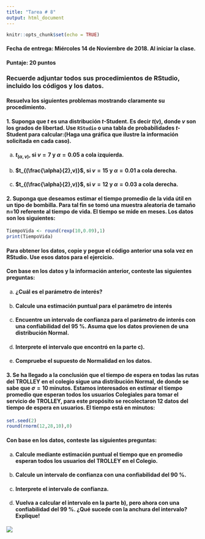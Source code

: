 ```yaml
---
title: "Tarea # 8"
output: html_document
---
```


```r
knitr::opts_chunk$set(echo = TRUE)
```


#### **Fecha de entrega:** Miércoles 14 de Noviembre de 2018. Al iniciar la clase.

#### **Puntaje: 20 puntos** 

### Recuerde adjuntar todos sus procedimientos de RStudio, incluido los códigos y los datos.

#### Resuelva los siguientes problemas mostrando claramente su procedimiento.

#### **1.** Suponga que $t$ es una distribución $t$-Student. Es decir $t(v)$, donde $v$ son los grados de libertad. Use `RStudio` o una tabla de probabilidades $t$-Student para calcular:(Haga una gráfica que ilustre la información solicitada en cada caso). 

a)  ####  $t_{(\alpha,v)}$, si $v=7$ y $\alpha=0.05$ a cola izquierda.

b)  ####  $t_{(\frac{\alpha}{2},v)}$, si $v=15$ y $\alpha=0.01$ a cola derecha.

b)  ####  $t_{(\frac{\alpha}{2},v)}$, si $v=12$ y $\alpha=0.03$ a cola derecha. 

#### **2.** Suponga que deseamos estimar el tiempo promedio de la vida útil en un tipo de bombilla. Para tal fin se tomó una muestra aleatoria de tamaño n=10 referente al tiempo de vida. El tiempo se mide en meses. Los datos son los siguientes:

```r
TiempoVida <- round(rexp(10,0.09),1)
print(TiempoVida)
```

#### Para obtener los datos, copie y pegue el código anterior una sola vez en RStudio. Use esos datos para el ejercicio.

#### Con base en los datos y la información anterior, conteste las siguientes preguntas:

a)  #### ¿Cuál es el parámetro de interés?  

b)  #### Calcule una estimación puntual para el parámetro de interés

c)  #### Encuentre un intervalo de confianza para el parámetro de interés con una confiabilidad del 95 %. Asuma que los datos provienen de una distribución Normal.

d)  #### Interprete el intervalo que encontró en la parte c).

e)  #### Compruebe el supuesto de Normalidad en los datos.


#### **3.** Se ha llegado a la conclusión que el tiempo de espera en todas las rutas del TROLLEY en el colegio sigue una distribución Normal, de donde se sabe que $\sigma=10$ minutos. Estamos interesados en estimar el tiempo promedio que esperan todos los usuarios Colegiales para tomar el servicio de TROLLEY, para este propósito se recolectaron 12 datos del tiempo de espera en usuarios. El tiempo está en minutos:

```r
set.seed(2)
round(rnorm(12,28,10),0)
```

#### Con base en los datos, conteste las siguientes preguntas:

a)  #### Calcule mediante estimación puntual el tiempo que en promedio esperan todos los usuarios del TROLLEY en el Colegio. 

b)  #### Calcule un intervalo de confianza con una confiabilidad del 90 %.

c)  #### Interprete el intervalo de confianza.

d)  #### Vuelva a calcular el intervalo en la parte b), pero ahora con una confiabilidad del 99 %. ¿Qué sucede con la anchura del intervalo? Explique!



![](blanco.png)
